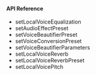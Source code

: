 <PlatformWrapper platform="electron">

#### API Reference

* <Link to="{{Global.API_REF_ELECTRON_ROOT_VOICE_SDK}}/class_irtcengine.html#api_irtcengine_setlocalvoiceequalization">setLocalVoiceEqualization</Link>

* <Link to="{{Global.API_REF_ELECTRON_ROOT_VOICE_SDK}}/class_irtcengine.html#ariaid-title85">setAudioEffectPreset</Link>

* <Link to="{{Global.API_REF_ELECTRON_ROOT_VOICE_SDK}}/class_irtcengine.html#ariaid-title121">setVoiceBeautifierPreset</Link>

* <Link to="{{Global.API_REF_ELECTRON_ROOT_VOICE_SDK}}/class_irtcengine.html#api_irtcengine_setvoiceconversionpreset">setVoiceConversionPreset</Link>

* <Link to="{{Global.API_REF_ELECTRON_ROOT_VOICE_SDK}}/class_irtcengine.html#api_irtcengine_setvoicebeautifierparameters">setVoiceBeautifierParameters</Link>

* <Link to="{{Global.API_REF_ELECTRON_ROOT_VOICE_SDK}}/class_irtcengine.html#api_irtcengine_setlocalvoicereverb">setLocalVoiceReverb</Link>

* <Link to="{{Global.API_REF_ELECTRON_ROOT_VOICE_SDK}}/class_irtcengine.html#api_irtcengine_setlocalvoicereverb">setLocalVoiceReverbPreset</Link>

* <Link to="{{Global.API_REF_ELECTRON_ROOT_VOICE_SDK}}/class_irtcengine.html#ariaid-title105">setLocalVoicePitch</Link>

</PlatformWrapper>
